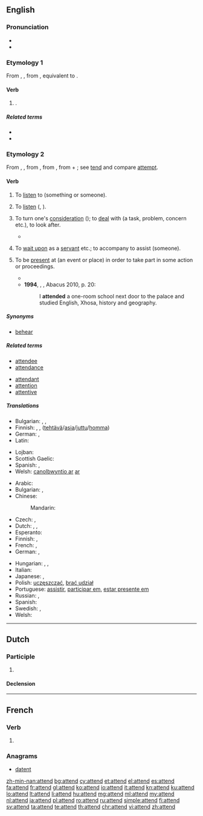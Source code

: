 ==English==

===Pronunciation===
* {{audio|en-us-attend.ogg|Audio (US)}}
* {{rhymes|ɛnd}}

===Etymology 1===
From {{etyl|enm|en}} {{term|attenden|lang=enm}}, {{term|atenden|lang=enm}}, from {{etyl|ang|en}} {{term/t|ang|ātendan||to set on fire, kindle, inflame, trouble, perplex}}, equivalent to {{prefix|a|tend}}.

====Verb====
{{en-verb}}

# {{alternative form of|atend|nodot=9|lang=en}} {{gloss|"to kindle"}}.

=====Related terms=====
* {{l/en|tend}}
* {{l/en|tinder}}

===Etymology 2===
From {{etyl|enm|en}} {{term|attenden|lang=enm}}, {{term|atenden|lang=enm}}, from {{etyl|fro|en}} {{term|atendre||to attend, listen|lang=fro}}, from {{etyl|la|en}} {{term|attendere||to stretch toward, give heed to|lang=la}}, from {{term|ad||to}} + {{term|tendere||to stretch}}; see [[tend]] and compare [[attempt]].

====Verb====
{{en-verb}}

# {{context|archaic|transitive|lang=en}} To [[listen]] to (something or someone). {{defdate|from 15th c.}}
# {{context|archaic|intransitive|lang=en}} To [[listen]] ({{term|to}}, {{term|unto}}). {{defdate|from 15th c.}}
# {{senseid|en|to turn one's consideration to, deal with}}{{context|intransitive|lang=en}} To turn one's [[consideration]] ({{term|to}}); to [[deal]] with (a task, problem, concern etc.), to look after. {{defdate|from 15th c.}}
#: {{usex|lang=en|Secretaries '''attend''' to correspondence.}}
#* {{quote-book|year=1918|author={{w|W. B. Maxwell}}|chapter=15
|title=[http://openlibrary.org/works/OL1097634W The Mirror and the Lamp]
|passage=Edward Churchill still '''attended''' to his work in a hopeless mechanical manner like a sleep-walker who walks safely on a well-known round. But his Roman collar galled him, his cossack stifled him, his biretta was as uncomfortable as a merry-andrew's cap and bells.}}
# {{context|transitive|lang=en}} To [[wait upon]] as a [[servant]] etc.; to accompany to assist (someone). {{defdate|from 15th c.}}
#: {{usex|lang=en|Valets '''attend''' to their employer's wardrobe.}}
# {{senseid|en|to be present at}}{{context|transitive|lang=en}} To be [[present]] at (an event or place) in order to take part in some action or proceedings. {{defdate|from 17th c.}}
#: {{usex|lang=en|Children must '''attend''' primary school.}}
#* {{quote-book|year=1898|author={{w|Winston Churchill (novelist)|Winston Churchill}}
|title={{w|The Celebrity}}|chapter=5
|passage=In the eyes of Mr. Farquhar Fenelon Cooke the apotheosis of the Celebrity was complete. The people of Asquith were not only willing to '''attend''' the house-warming, but had been worked up to the pitch of eagerness. The Celebrity as a matter of course was master of ceremonies.}}
#* '''1994''', {{w|Nelson Mandela}}, ''{{w|Long Walk to Freedom}}'', Abacus 2010, p. 20:
#*: I '''attended''' a one-room school next door to the palace and studied English, Xhosa, history and geography.

=====Synonyms=====
* {{sense|listen to}} [[behear]]

=====Related terms=====
{{rel-top|to be at an event}}
* [[attendee]]
* [[attendance]]
{{rel-bottom}}
{{rel-top|to give attention to}}
* [[attendant]]
* [[attention]]
* [[attentive]]
{{rel-bottom}}

=====Translations=====
{{trans-top|to turn one's consideration to, deal with}}
* Bulgarian: {{t|bg|обръщам внимание}},  {{t|bg|грижа се}},  {{t+|bg|прислужвам}}
* Finnish: {{t+|fi|huolehtia}}, {{t+|fi|pitää}} {{t+|fi|huoli|alt=huolta}},  {{t+|fi|hoitaa}} ([[tehtävä]]/[[asia]]/[[juttu]]/[[homma]])
* German: {{t+|de|kümmern}}, {{t+|de|beachten}}
* Latin: {{t|la|attendō}}
{{trans-mid}}
* Lojban: {{t|jbo|jundi}}
* Scottish Gaelic: {{t|gd|sgeadaich}}
* Spanish: {{t+|es|atender}}, {{t+|es|ocupar|alt=ocuparse de}}
* Welsh: [[gweini#Welsh|canolbwyntio ar]] [[ar#Welsh|ar]]
{{trans-bottom}}

{{trans-top|to be present at}}
* Arabic: {{t|ar|حضر|tr=ḥaḍara}}
* Bulgarian: {{t|bg|присъствам}},  {{t+|bg|посещавам}}
* Chinese:
*: Mandarin: {{t+|cmn|出席|tr=chūxí|sc=Hani}}
* Czech: {{t|cs|zúčastnit se}}, {{t+|cs|účastnit se}}
* Dutch: {{t+|nl|volgen}},  {{t+|nl|bijwonen}},  {{t|nl|aanwezig zijn}}
* Esperanto: {{t|eo|ĉeesti}}
* Finnish: {{t+|fi|osallistua}}, {{t+|fi|olla}} {{t+|fi|läsnä}}
* French: {{t+|fr|assister}},  {{t+|fr|présent|alt=être présent}}
* German: {{t+|de|teilnehmen}}, {{t+|de|besuchen}}
{{trans-mid}}
* Hungarian: {{t+|hu|eljár}}, {{t+|hu|jár}}, {{t+|hu|részt vesz}}
* Italian: {{t+|it|partecipare}}
* Japanese: {{t+|ja|出席|alt=出席する|tr=しゅっせきする, shusseki surú}},  {{t|ja|立ち会う|tr=たちあう, tachiau}}
* Polish: [[uczęszczać]], [[brać udział]]
* Portuguese: [[assistir]], [[participar em]], [[estar presente em]]
* Russian: {{t+|ru|посещать|tr=poseščátʹ}} {{impf}},  {{t+|ru|присутствовать|tr=prisútstvovatʹ}} {{impf}}
* Spanish: {{t+|es|asistir}}
* Swedish: {{t+|sv|närvara}},  {{t+|sv|delta}}
* Welsh: {{t+|cy|mynychu}}
{{trans-bottom}}

----

==Dutch==

===Participle===
{{nl-pres-ptc}}

# {{nl-verb form of|t=pres|m=ptc|atten}}

====Declension====
{{nl-decl-pres-ptc}}

----

==French==

===Verb===
{{fr-verb-form}}

# {{conjugation of|attendre||3|s|pres|ind|lang=fr}}

===Anagrams===
* [[datent#French|datent]]

[[zh-min-nan:attend]]
[[bg:attend]]
[[cy:attend]]
[[et:attend]]
[[el:attend]]
[[es:attend]]
[[fa:attend]]
[[fr:attend]]
[[gl:attend]]
[[ko:attend]]
[[io:attend]]
[[it:attend]]
[[kn:attend]]
[[ku:attend]]
[[lo:attend]]
[[lt:attend]]
[[li:attend]]
[[hu:attend]]
[[mg:attend]]
[[ml:attend]]
[[my:attend]]
[[nl:attend]]
[[ja:attend]]
[[pl:attend]]
[[ro:attend]]
[[ru:attend]]
[[simple:attend]]
[[fi:attend]]
[[sv:attend]]
[[ta:attend]]
[[te:attend]]
[[th:attend]]
[[chr:attend]]
[[vi:attend]]
[[zh:attend]]